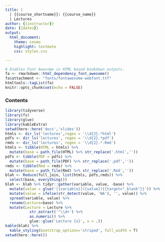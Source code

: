 ```yaml
---
title: |
  | {{course_shortname}}: {{course_name}}
  | Lectures
author: {{instructor}}
date: {{dates}}
output:
  html_document:
    theme: cosmo
    highlight: textmate
    css: styles.css

---
```


```r
# Enables Font Awesome in HTML based bookdown outputs.
fa <- rmarkdown::html_dependency_font_awesome()
fa$attachment <- "fonts/fontawesome-webfont.ttf"
htmltools::tagList(fa)
knitr::opts_chunk$set(echo = FALSE)
```

### Contents

```r
library(tidyverse)
library(fs)
library(glue)
library(kableExtra)
setwd(here::here('docs','slides'))
htmls <- dir_ls('lectures',regex = '\\d{2}.*html')
pdfs <- dir_ls('lectures', regex = '\\d{2}.*pdf')
rmds <- dir_ls('lectures', regex = '\\d{2}.*.Rmd')
htmls <- tibble(HTML = htmls) %>% 
  mutate(base = path_file(HTML) %>% str_replace('.html',''))
pdfs <- tibble(PDF = pdfs) %>% 
  mutate(base = path_file(PDF) %>% str_replace('.pdf',''))
rmds <- tibble(Rmd = rmds) %>% 
  mutate(base = path_file(Rmd) %>% str_replace('.Rmd',''))
blah <- Reduce(full_join, list(htmls, pdfs,rmds)) %>% 
  select(base, everything())
blah <- blah %>% tidyr::gather(variable, value, -base) %>% 
  mutate(value = glue('[{variable}]({value}){{target="_blank"}}')) %>% 
  mutate(value = ifelse(str_detect(value, 'NA'), '', value)) %>% 
  spread(variable, value) %>% 
  rename(Lecture=base) %>% 
  mutate(Lecture = Lecture %>% 
           str_extract('^\\d+') %>% 
           as.numeric() %>% 
           glue::glue('Lecture {x}', x = .))
kable(blah) %>%
  kable_styling(bootstrap_options='striped', full_width = T)
setwd(here::here())
```

